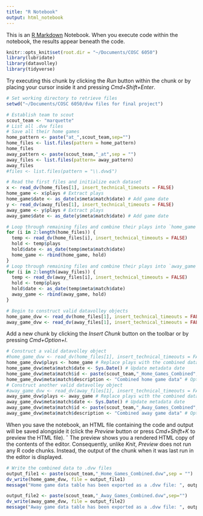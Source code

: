 ```yaml
---
title: "R Notebook"
output: html_notebook
---
```


This is an [R Markdown](http://rmarkdown.rstudio.com) Notebook. When you execute code within the notebook, the results appear beneath the code. 
```r
knitr::opts_knit$set(root.dir = "~/Documents/COSC 6050")
library(lubridate)
library(datavolley)
library(tidyverse)
```

Try executing this chunk by clicking the *Run* button within the chunk or by placing your cursor inside it and pressing *Cmd+Shift+Enter*. 

```r
# Set working directory to retrieve files
setwd("~/Documents/COSC 6050/dvw files for final project")

# Establish team to scout
scout_team <- "marquette"
# List all .dvw files
# Save all their home games
home_pattern <- paste("at_",scout_team,sep="")
home_files <- list.files(pattern = home_pattern)
home_files
away_pattern <- paste(scout_team,"_at",sep = "")
away_files <- list.files(pattern= away_pattern)
away_files
#files <- list.files(pattern = "\\.dvw$")

# Read the first files and initialize each dataset
x <- read_dv(home_files[1], insert_technical_timeouts = FALSE)
home_game <- x$plays # Extract plays
home_game$date <- as_date(x$meta$match$date) # Add game date
y <- read_dv(away_files[1], insert_technical_timeouts = FALSE)
away_game <- y$plays # Extract plays
away_game$date <- as_date(y$meta$match$date) # Add game date

# Loop through remaining files and combine their plays into `home_game`
for (i in 2:length(home_files)) {
  temp <- read_dv(home_files[i], insert_technical_timeouts = FALSE)
  hold <- temp$plays
  hold$date <- as_date(temp$meta$match$date)
  home_game <- rbind(home_game, hold)
}
# Loop through remaining files and combine their plays into `away_game`
for (i in 2:length(away_files)) {
  temp <- read_dv(away_files[i], insert_technical_timeouts = FALSE)
  hold <- temp$plays
  hold$date <- as_date(temp$meta$match$date)
  away_game <- rbind(away_game, hold)
}

# Begin to construct valid datavolley objects
home_game_dvw <- read_dv(home_files[1], insert_technical_timeouts = FALSE) # Reload the first file as a template
away_game_dvw <- read_dv(away_files[1], insert_technical_timeouts = FALSE) # Reload the first file as a template

```

Add a new chunk by clicking the *Insert Chunk* button on the toolbar or by pressing *Cmd+Option+I*.
```r
# Construct a valid datavolley object
#home_game_dvw <- read_dv(home_files[1], insert_technical_timeouts = FALSE) # Reload the first file as a template
home_game_dvw$plays <- home_game # Replace plays with the combined data
home_game_dvw$meta$match$date <- Sys.Date() # Update metadata date
home_game_dvw$meta$match$id <- paste(scout_team,"_Home_Games_Combined", sep="") # Assign an ID
home_game_dvw$meta$match$description <- "Combined home game data" # Optional description
# Construct another valid datavolley object
#away_game_dvw <- read_dv(away_files[1], insert_technical_timeouts = FALSE) # Reload the first file as a template
away_game_dvw$plays <- away_game # Replace plays with the combined data
away_game_dvw$meta$match$date <- Sys.Date() # Update metadata date
away_game_dvw$meta$match$id <- paste(scout_team,"_Away_Games_Combined", sep="") # Assign an ID
away_game_dvw$meta$match$description <- "Combined away game data" # Optional description
```

When you save the notebook, an HTML file containing the code and output will be saved alongside it (click the *Preview* button or press *Cmd+Shift+K* to preview the HTML file). 
ˆ
The preview shows you a rendered HTML copy of the contents of the editor. Consequently, unlike *Knit*, *Preview* does not run any R code chunks. Instead, the output of the chunk when it was last run in the editor is displayed.
```r
# Write the combined data to .dvw files
output_file1 <- paste(scout_team,"_Home_Games_Combined.dvw",sep = "")
dv_write(home_game_dvw, file = output_file1)
message("Home game data table has been exported as a .dvw file: ", output_file1)

output_file2 <- paste(scout_team,"_Away_Games_Combined.dvw",sep="")
dv_write(away_game_dvw, file = output_file2)
message("Away game data table has been exported as a .dvw file: ", output_file2)
```
